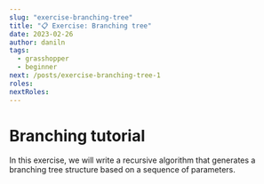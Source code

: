 ```yaml
---
slug: "exercise-branching-tree"
title: "📋 Exercise: Branching tree"
date: 2023-02-26
author: daniln
tags:
  - grasshopper
  - beginner
next: /posts/exercise-branching-tree-1
roles:
nextRoles:
---
```


# Branching tutorial

In this exercise, we will write a recursive algorithm that generates a branching tree structure based on a sequence of parameters.
